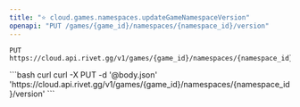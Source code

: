 ```yaml
---
title: "⭐️ cloud.games.namespaces.updateGameNamespaceVersion"
openapi: "PUT /games/{game_id}/namespaces/{namespace_id}/version"
---
```


```
PUT https://cloud.api.rivet.gg/v1/games/{game_id}/namespaces/{namespace_id}/version
```


<RequestExample>
```bash curl
curl -X PUT -d '@body.json' 'https://cloud.api.rivet.gg/v1/games/{game_id}/namespaces/{namespace_id}/version'
```
</RequestExample>

